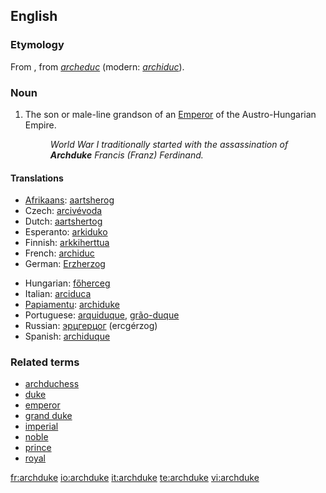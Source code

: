 ==English==

===Etymology===
From {{MF.}}, from {{OF.}} ''[[archeduc]]'' (modern: ''[[archiduc]]'').

===Noun===
{{wikipedia}}
{{en-noun}}

# The son or male-line grandson of an [[Emperor]] of the Austro-Hungarian Empire.
#: ''World War I traditionally started with the assassination of '''Archduke''' Francis (Franz) Ferdinand.''

====Translations====
{{top}}
* [[Afrikaans]]: [[aartsherog]]
* Czech: [[arcivévoda]] {{m}}
* Dutch: [[aartshertog]]
* Esperanto: [[arkiduko]]
* Finnish: [[arkkiherttua]]
* French: [[archiduc]] {{m}}
* German: [[Erzherzog]]
{{mid}}
* Hungarian: [[főherceg]]
* Italian: [[arciduca]]
* [[Papiamentu]]: [[archiduke]]
* Portuguese: [[arquiduque]], [[grão-duque]]
* Russian: [[эрцгерцог]] (ercgérzog) {{m}}
* Spanish: [[archiduque]]
{{bottom}}

===Related terms===
* [[archduchess]]
* [[duke]]
* [[emperor]]
* [[grand duke]]
* [[imperial]]
* [[noble]]
* [[prince]]
* [[royal]]

[[fr:archduke]]
[[io:archduke]]
[[it:archduke]]
[[te:archduke]]
[[vi:archduke]]